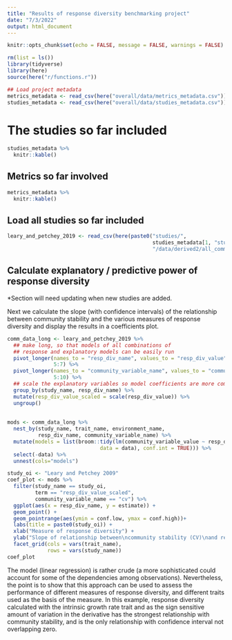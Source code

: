 ```yaml
---
title: "Results of response diversity benchmarking project"
date: "7/3/2022"
output: html_document
---
```


```r
knitr::opts_chunk$set(echo = FALSE, message = FALSE, warnings = FALSE)
```

```r
rm(list = ls())
library(tidyverse)
library(here)
source(here("r/functions.r"))
```

```r
## Load project metadata
metrics_metadata <- read_csv(here("overall/data/metrics_metadata.csv"))
studies_metadata <- read_csv(here("overall/data/studies_metadata.csv"))
```

# The studies so far included

```r
studies_metadata %>%
  knitr::kable()
```

## Metrics so far involved

```r
metrics_metadata %>%
  knitr::kable()
```

## Load all studies so far included

```r
leary_and_petchey_2019 <- read_csv(here(paste0("studies/",
                                               studies_metadata[1, "study_name"],
                                               "/data/derived2/all_comm_data.csv")))
```

## Calculate explanatory / predictive power of response diversity

*Section will need updating when new studies are added.

Next we calculate the slope (with confidence intervals) of the relationship between community stability and the various measures of response diversity and display the results in a coefficients plot.

```r
comm_data_long <- leary_and_petchey_2019 %>%
  ## make long, so that models of all combinations of
  ## response and explanatory models can be easily run
  pivot_longer(names_to = "resp_div_name", values_to = "resp_div_value",
               5:7) %>%
  pivot_longer(names_to = "community_variable_name", values_to = "community_variable_value",
               5:10) %>%
  ## scale the explanatory variables so model coefficients are more comparable
  group_by(study_name, resp_div_name) %>%
  mutate(resp_div_value_scaled = scale(resp_div_value)) %>%
  ungroup()
  
  
mods <- comm_data_long %>%
  nest_by(study_name, trait_name, environment_name,
          resp_div_name, community_variable_name) %>%
  mutate(models = list(broom::tidy(lm(community_variable_value ~ resp_div_value_scaled,
                              data = data), conf.int = TRUE))) %>%
  select(-data) %>%
  unnest(cols="models")

study_oi <- "Leary and Petchey 2009"
coef_plot <- mods %>%
  filter(study_name == study_oi,
         term == "resp_div_value_scaled",
         community_variable_name == "cv") %>%
  ggplot(aes(x = resp_div_name, y = estimate)) +
  geom_point() +
  geom_pointrange(aes(ymin = conf.low, ymax = conf.high))+
  labs(title = paste0(study_oi)) +
  xlab("Measure of response diversity") +
  ylab("Slope of relationship between\ncommunity stability (CV)\nand response diversity.") +
  facet_grid(cols = vars(trait_name),
             rows = vars(study_name))
coef_plot

```

The model (linear regression) is rather crude (a more sophisticated could account for some of the dependencies among observations). Nevertheless, the point is to show that this approach can be used to assess the performance of different measures of response diversity, and different traits used as the basis of the measure. In this example, response diversity calculated with the intrinsic growth rate trait and as the sign sensitive amount of variation in the derivative has the strongest relationship with community stability, and is the only relationship with confidence interval not overlapping zero.



